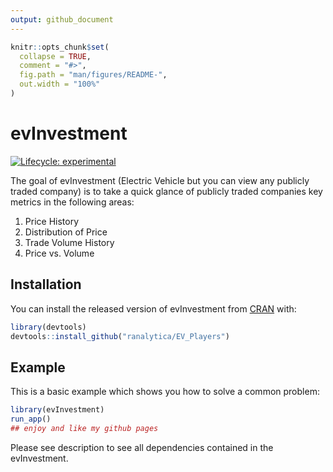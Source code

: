 ```yaml
---
output: github_document
---
```


<!-- README.md is generated from README.Rmd. Please edit that file -->

```r
knitr::opts_chunk$set(
  collapse = TRUE,
  comment = "#>",
  fig.path = "man/figures/README-",
  out.width = "100%"
)
```

# evInvestment

<!-- badges: start -->
[![Lifecycle: experimental](https://img.shields.io/badge/lifecycle-experimental-orange.svg)](https://www.tidyverse.org/lifecycle/#experimental)
<!-- badges: end -->

The goal of evInvestment (Electric Vehicle but you can view any publicly traded company) is to take a quick glance of publicly traded companies key metrics in the following areas:

1. Price History
2. Distribution of Price
3. Trade Volume History
4. Price vs. Volume

## Installation

You can install the released version of evInvestment from [CRAN](https://CRAN.R-project.org) with:

``` r
library(devtools)
devtools::install_github("ranalytica/EV_Players")
```

## Example

This is a basic example which shows you how to solve a common problem:

```r
library(evInvestment)
run_app()
## enjoy and like my github pages  
```

Please see description to see all dependencies contained in the evInvestment.  

